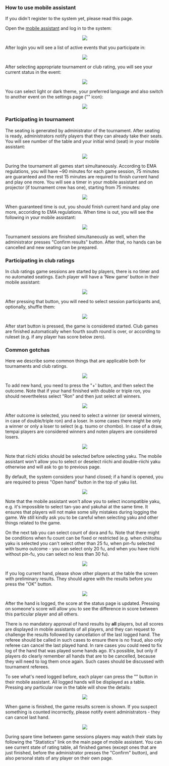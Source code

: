 
<Meta title='Mobile assistant instructions - Mahjong Pantheon'
      description='How to start playing using Mahjong Pantheon' />

### How to use mobile assistant

If you didn't register to the system yet, please read <Link to='/getStarted'>this page</Link>.

Open the <a href='https://assist.riichimahjong.org' target='_blank'>mobile assistant</a> and log in to the system:

<Center><img src='/assets/img/forPlayers/tyr-1-login.avif' style={{ maxWidth: 500, width: '100%' }} /></Center>

After login you will see a list of active events that you participate in:

<Center><img src='/assets/img/forPlayers/tyr-2-select-event.avif' style={{ maxWidth: 500, width: '100%' }} /></Center>

After selecting appropriate tournament or club rating, you will see your current status in the event:

<Center><img src='/assets/img/forPlayers/tyr-3-ongoing-game-home.avif' style={{ maxWidth: 500, width: '100%' }} /></Center>

You can select light or dark theme, your preferred language and also switch to another event on the settings
page ("<IconSettings size={14} />" icon):

<Center><img src='/assets/img/forPlayers/tyr-4-settings.avif' style={{ maxWidth: 500, width: '100%' }} /></Center>

### Participating in tournament

The seating is generated by administrator of the tournament. After seating is ready, administrators notify players
that they can already take their seats. You will see number of the table and your initial wind (seat) in your
mobile assistant:

<Center><img src='/assets/img/forPlayers/tyr-5-tourn-table-number.avif' style={{ maxWidth: 500, width: '100%' }} /></Center>

During the tournament all games start simultaneously. According to EMA regulations, you will have ~90 minutes for
each game session, 75 minutes are guaranteed and the rest 15 minutes are required to finish current hand and play
one more. You will see a timer in your mobile assistant and on projector (if tournament crew has one), starting
from 75 minutes:

<Center><img src='/assets/img/forPlayers/tyr-6-tourn-table-timer.avif' style={{ maxWidth: 500, width: '100%' }} /></Center>

When guaranteed time is out, you should finish current hand and play one more, accoriding to EMA regulations. When
time is out, you will see the following in your mobile assistant:

<Center><img src='/assets/img/forPlayers/tyr-7-tourn-table-time-out.avif' style={{ maxWidth: 500, width: '100%' }} /></Center>

Tournament sessions are finished simultaneously as well, when the administrator presses "Confirm results" button.
After that, no hands can be cancelled and new seating can be prepared.

### Participating in club ratings

In club ratings game sessions are started by players, there is no timer and no automated seatings. Each player will
have a 'New game' button in their mobile assistant:

<Center><img src='/assets/img/forPlayers/tyr-8-club-home.avif' style={{ maxWidth: 500, width: '100%' }} /></Center>

After pressing that button, you will need to select session participants and, optionally, shuffle them:

<Center><img src='/assets/img/forPlayers/tyr-9-select-players.avif' style={{ maxWidth: 500, width: '100%' }} /></Center>

After start button is pressed, the game is considered started. Club games are finished automatically when fourth
south round is over, or according to ruleset (e.g. if any player has score below zero).

### Common gotchas

Here we describe some common things that are applicable both for tournaments and club ratings.

<Center><img src='/assets/img/forPlayers/tyr-10-club-game.avif' style={{ maxWidth: 500, width: '100%' }} /></Center>

To add new hand, you need to press the "+' button, and then select the outcome. Note that if your hand finished with
double or triple ron, you should nevertheless select "Ron" and then just select all winners.

<Center><img src='/assets/img/forPlayers/tyr-11-club-game-select-outcome.avif' style={{ maxWidth: 500, width: '100%' }} /></Center>

After outcome is selected, you need to select a winner (or several winners, in case of double/triple ron) and a loser.
In some cases there might be only a winner or only a loser to select (e.g. tsumo or chombo). In case of a draw, tempai
players are considered winners and noten players are considered losers.

<Center><img src='/assets/img/forPlayers/tyr-12-select-winners.avif' style={{ maxWidth: 500, width: '100%' }} /></Center>

Note that riichi sticks should be selected before selecting yaku. The mobile assistant won't allow you to select or
deselect riichi and double-riichi yaku otherwise and will ask to go to previous page.

By default, the system considers your hand closed; if a hand is opened, you are required to press "Open hand" button
in the top of yaku list.

<Center><img src='/assets/img/forPlayers/tyr-13-select-yaku.avif' style={{ maxWidth: 500, width: '100%' }} /></Center>

Note that the mobile assistant won't allow you to select incompatible yaku, e.g. it's impossible to select tan-yao and
yakuhai at the same time. It ensures that players will not make some silly mistakes during logging the game. We still
kindly ask you to be careful when selecting yaku and other things related to the game.

On the next tab you can select count of dora and fu. Note that there might be conditions when fu count can be fixed
or restricted (e.g. when chiitoitsu yaku is selected you can't select other than 25 fu, when pin-fu selected with
tsumo outcome - you can select only 20 fu, and when you have riichi without pin-fu, you can select no less than 30 fu).

<Center><img src='/assets/img/forPlayers/tyr-14-select-dora.avif' style={{ maxWidth: 500, width: '100%' }} /></Center>

If you log current hand, please show other players at the table the screen with preliminary results. They should
agree with the results before you press the "OK" button.

<Center><img src='/assets/img/forPlayers/tyr-15-preview.avif' style={{ maxWidth: 500, width: '100%' }} /></Center>

After the hand is logged, the score at the status page is updated. Pressing on someone's score will allow you to see
the difference in score between this particular player and all others.

There is no mandatory approval of hand results by **all** players, but all scores are displayed in mobile assistants
of all players, and they can request to challenge the results followed by cancellation of the last logged hand. The
referee should be called in such cases to ensure there is no fraud, also only referee can cancel the last played hand.
In rare cases you could need to fix log of the hand that was played some hands ago. It's possible, but only if players
do clearly remember all hands that are to be cancelled, because they will need to log them once again. Such cases
should be discussed with tournament referees.

To see what's need logged before, each player can press the "<IconPlayerSkipBack size={14} />" button in their mobile
assistant. All logged hands will be displayed as a table. Pressing any particular row in the table will show the details:

<Center><img src='/assets/img/forPlayers/tyr-16-last-rounds.avif' style={{ maxWidth: 500, width: '100%' }} /></Center>

When game is finished, the game results screen is shown. If you suspect something is counted incorrectly, please notify
event administrators - they can cancel last hand.

<Center><img src='/assets/img/forPlayers/tyr-17-results.avif' style={{ maxWidth: 500, width: '100%' }} /></Center>

During spare time between game sessions players may watch their stats by following the "Statistics" link on the main
page of mobile assistant. You can see current state of rating table, all finished games (except ones that are just
finished, before the administrator presses the "Confirm" button), and also personal stats of any player on their own page.
